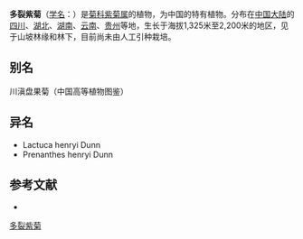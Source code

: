 {{Speciesbox
| name = 多裂紫菊
| status = 
| status_system = 
| image =
| genus = Notoseris
| species = henryi
| authority = (Dunn) Shih in Act.
}}

'''多裂紫菊'''（[[学名|学名]]：{{lang|la|''Notoseris henryi''}}）是[[菊科|菊科]][[紫菊属|紫菊属]]的植物，为中国的特有植物。分布在[[中国大陆|中国大陆]]的[[四川|四川]]、[[湖北|湖北]]、[[湖南|湖南]]、[[云南|云南]]、[[贵州|贵州]]等地，生长于海拔1,325米至2,200米的地区，见于山坡林缘和林下，目前尚未由人工引种栽培。

== 别名 ==
川滇盘果菊（中国高等植物图鉴）

== 异名 ==
* Lactuca henryi Dunn
* Prenanthes henryi Dunn

== 参考文献 ==
<div class="references-small">
* {{cite web| url =http://www.bioinfo.cn/db05/KmzwSpecies.php?action=view&id=4966| title =多裂紫菊| work =《中国高等植物数据库全库》| publisher =中国科学院微生物研究所| author =昆明植物研究所| accessdate =2009-02-25| deadurl =yes| archiveurl =https://web.archive.org/web/20160305092935/http://www.bioinfo.cn/db05/KmzwSpecies.php?action=view&id=4966| archivedate =2016-03-05}}
</div>
{{Taxonbar|from=Q10933130}}

[[Category:紫菊属|多裂紫菊]]


{{植物小作品}}